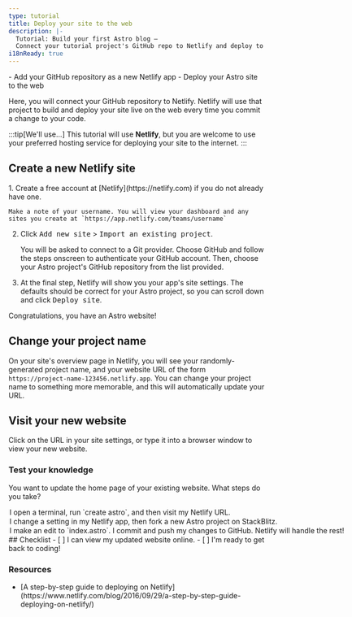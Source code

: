 ```yaml
---
type: tutorial
title: Deploy your site to the web
description: |-
  Tutorial: Build your first Astro blog —
  Connect your tutorial project's GitHub repo to Netlify and deploy to the web
i18nReady: true
---
```


<PreCheck>
  - Add your GitHub repository as a new Netlify app
  - Deploy your Astro site to the web
</PreCheck>

Here, you will connect your GitHub repository to Netlify. Netlify will use that project to build and deploy your site live on the web every time you commit a change to your code. 

:::tip[We'll use...]
This tutorial will use **Netlify**, but you are welcome to use your preferred hosting service for deploying your site to the internet.
:::

## Create a new Netlify site

<Steps>
1. Create a free account at [Netlify](https://netlify.com) if you do not already have one.

    Make a note of your username. You will view your dashboard and any sites you create at `https://app.netlify.com/teams/username`

2. Click <kbd>Add new site</kbd> > <kbd>Import an existing project</kbd>.

    You will be asked to connect to a Git provider. Choose GitHub and follow the steps onscreen to authenticate your GitHub account. Then, choose your Astro project's GitHub repository from the list provided.

3. At the final step, Netlify will show you your app's site settings. The defaults should be correct for your Astro project, so you can scroll down and click <kbd>Deploy site</kbd>.
</Steps>

Congratulations, you have an Astro website!

## Change your project name

On your site's overview page in Netlify, you will see your randomly-generated project name, and your website URL of the form `https://project-name-123456.netlify.app`. You can change your project name to something more memorable, and this will automatically update your URL.

## Visit your new website

Click on the URL in your site settings, or type it into a browser window to view your new website.



<Box icon="question-mark">

### Test your knowledge



You want to update the home page of your existing website. What steps do you take?

  <MultipleChoice>
    <Option>
      I open a terminal, run `create astro`, and then visit my Netlify URL.
    </Option>
    <Option>
      I change a setting in my Netlify app, then fork a new Astro project on StackBlitz.
    </Option>
    <Option isCorrect>
      I make an edit to `index.astro`. I commit and push my changes to GitHub. Netlify will handle the rest!
    </Option>
  </MultipleChoice>
 </Box>

<Box icon="check-list">
## Checklist

<Checklist>
- [ ] I can view my updated website online.
- [ ] I'm ready to get back to coding!
</Checklist>
</Box>

### Resources

- <p>[A step-by-step guide to deploying on Netlify](https://www.netlify.com/blog/2016/09/29/a-step-by-step-guide-deploying-on-netlify/) <Badge class="neutral-badge" text="external" /></p>
